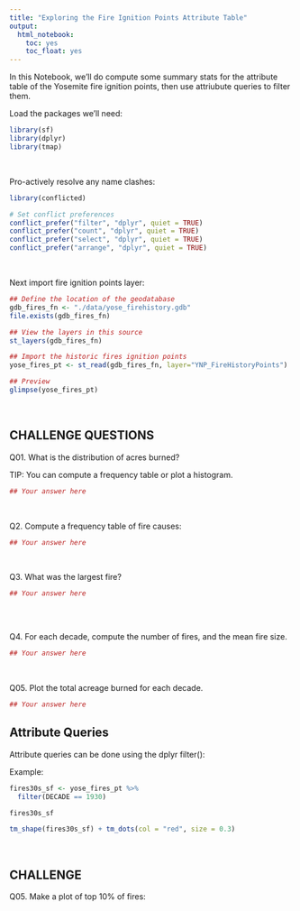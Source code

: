 ```yaml
---
title: "Exploring the Fire Ignition Points Attribute Table"
output: 
  html_notebook:
    toc: yes
    toc_float: yes
---
```


In this Notebook, we'll do compute some summary stats for the attribute table of the Yosemite fire ignition points, then use attriubute queries to filter them.

Load the packages we'll need:

```r
library(sf)
library(dplyr)
library(tmap)
```

\

Pro-actively resolve any name clashes:

```r
library(conflicted)

# Set conflict preferences
conflict_prefer("filter", "dplyr", quiet = TRUE)
conflict_prefer("count", "dplyr", quiet = TRUE)
conflict_prefer("select", "dplyr", quiet = TRUE)
conflict_prefer("arrange", "dplyr", quiet = TRUE)
```

\

Next import fire ignition points layer:

```r
## Define the location of the geodatabase
gdb_fires_fn <- "./data/yose_firehistory.gdb"
file.exists(gdb_fires_fn)

## View the layers in this source
st_layers(gdb_fires_fn)

## Import the historic fires ignition points
yose_fires_pt <- st_read(gdb_fires_fn, layer="YNP_FireHistoryPoints")

## Preview
glimpse(yose_fires_pt)
```

\

## CHALLENGE QUESTIONS

Q01. What is the distribution of acres burned?

TIP: You can compute a frequency table or plot a histogram. 

```r
## Your answer here

```

\

Q2. Compute a frequency table of fire causes:

```r
## Your answer here

```

\

Q3. What was the largest fire?

```r
## Your answer here
  
```

\

Q4. For each decade, compute the number of fires, and the mean fire size.

```r
## Your answer here

```

\

Q05. Plot the total acreage burned for each decade. 

```r
## Your answer here

```



## Attribute Queries

Attribute queries can be done using the dplyr filter():

Example:

```r
fires30s_sf <- yose_fires_pt %>% 
  filter(DECADE == 1930)

fires30s_sf

tm_shape(fires30s_sf) + tm_dots(col = "red", size = 0.3)
```

\

## CHALLENGE

Q05. Make a plot of top 10% of fires:

```r

```

